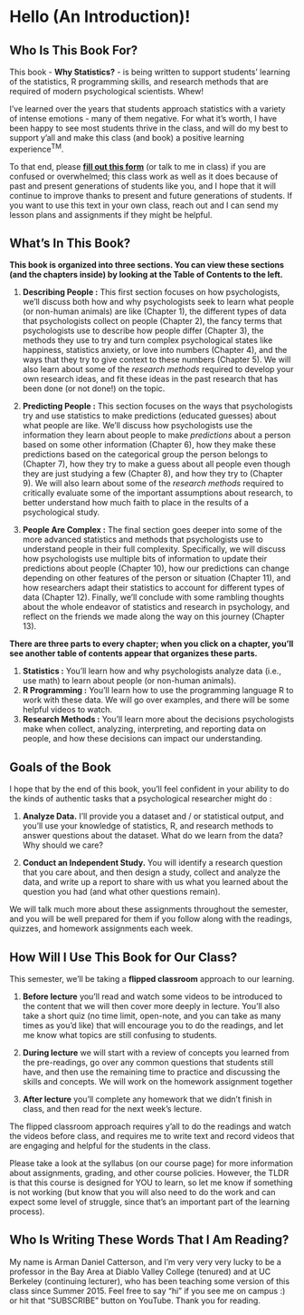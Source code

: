 # Hello (An Introduction)! {.unnumbered}

## Who Is This Book For?

This book - **Why Statistics?** - is being written to support students' learning of the statistics, R programming skills, and research methods that are required of modern psychological scientists. Whew!

I've learned over the years that students approach statistics with a variety of intense emotions - many of them negative. For what it's worth, I have been happy to see most students thrive in the class, and will do my best to support y'all and make this class (and book) a positive learning experience^TM^.

To that end, please [**fill out this form**](https://docs.google.com/forms/d/e/1FAIpQLSfvY43sN2K7KHVfPi2-lR1jsOqFqj-aFFFYHScBfqhjXy3RRw/viewform?usp=header) (or talk to me in class) if you are confused or overwhelmed; this class work as well as it does because of past and present generations of students like you, and I hope that it will continue to improve thanks to present and future generations of students. If you want to use this text in your own class, reach out and I can send my lesson plans and assignments if they might be helpful.

## What's In This Book?

**This book is organized into three sections. You can view these sections (and the chapters inside) by looking at the Table of Contents to the left.**

1.  **Describing People :** This first section focuses on how psychologists, we'll discuss both how and why psychologists seek to learn what people (or non-human animals) are like (Chapter 1), the different types of data that psychologists collect on people (Chapter 2), the fancy terms that psychologists use to describe how people differ (Chapter 3), the methods they use to try and turn complex psychological states like happiness, statistics anxiety, or love into numbers (Chapter 4), and the ways that they try to give context to these numbers (Chapter 5). We will also learn about some of the *research methods* required to develop your own research ideas, and fit these ideas in the past research that has been done (or not done!) on the topic.

2.  **Predicting People :** This section focuses on the ways that psychologists try and use statistics to make predictions (educated guesses) about what people are like. We'll discuss how psychologists use the information they learn about people to make *predictions* about a person based on some other information (Chapter 6), how they make these predictions based on the categorical group the person belongs to (Chapter 7), how they try to make a guess about all people even though they are just studying a few (Chapter 8), and how they try to (Chapter 9). We will also learn about some of the *research methods* required to critically evaluate some of the important assumptions about research, to better understand how much faith to place in the results of a psychological study.

3.  **People Are Complex :** The final section goes deeper into some of the more advanced statistics and methods that psychologists use to understand people in their full complexity. Specifically, we will discuss how psychologists use multiple bits of information to update their predictions about people (Chapter 10), how our predictions can change depending on other features of the person or situation (Chapter 11), and how researchers adapt their statistics to account for different types of data (Chapter 12). Finally, we'll conclude with some rambling thoughts about the whole endeavor of statistics and research in psychology, and reflect on the friends we made along the way on this journey (Chapter 13).

**There are three parts to every chapter; when you click on a chapter, you'll see another table of contents appear that organizes these parts.**

1.  **Statistics :** You'll learn how and why psychologists analyze data (i.e., use math) to learn about people (or non-human animals).
2.  **R Programming :** You'll learn how to use the programming language R to work with these data. We will go over examples, and there will be some helpful videos to watch.
3.  **Research Methods :** You'll learn more about the decisions psychologists make when collect, analyzing, interpreting, and reporting data on people, and how these decisions can impact our understanding.

## Goals of the Book

I hope that by the end of this book, you'll feel confident in your ability to do the kinds of authentic tasks that a psychological researcher might do :

1.  **Analyze Data.** I'll provide you a dataset and / or statistical output, and you'll use your knowledge of statistics, R, and research methods to answer questions about the dataset. What do we learn from the data? Why should we care?

2.  **Conduct an Independent Study.** You will identify a research question that you care about, and then design a study, collect and analyze the data, and write up a report to share with us what you learned about the question you had (and what other questions remain).

We will talk much more about these assignments throughout the semester, and you will be well prepared for them if you follow along with the readings, quizzes, and homework assignments each week.

## How Will I Use This Book for Our Class?

This semester, we'll be taking a **flipped classroom** approach to our learning.

1.  **Before lecture** you'll read and watch some videos to be introduced to the content that we will then cover more deeply in lecture. You'll also take a short quiz (no time limit, open-note, and you can take as many times as you'd like) that will encourage you to do the readings, and let me know what topics are still confusing to students.

2.  **During lecture** we will start with a review of concepts you learned from the pre-readings, go over any common questions that students still have, and then use the remaining time to practice and discussing the skills and concepts. We will work on the homework assignment together

3.  **After lecture** you'll complete any homework that we didn't finish in class, and then read for the next week's lecture.

The flipped classroom approach requires y'all to do the readings and watch the videos before class, and requires me to write text and record videos that are engaging and helpful for the students in the class.

Please take a look at the syllabus (on our course page) for more information about assignments, grading, and other course policies. However, the TLDR is that this course is designed for YOU to learn, so let me know if something is not working (but know that you will also need to do the work and can expect some level of struggle, since that's an important part of the learning process).

## Who Is Writing These Words That I Am Reading?

My name is Arman Daniel Catterson, and I'm very very very lucky to be a professor in the Bay Area at Diablo Valley College (tenured) and at UC Berkeley (continuing lecturer), who has been teaching some version of this class since Summer 2015. Feel free to say "hi" if you see me on campus :) or hit that "SUBSCRIBE" button on YouTube. Thank you for reading.
